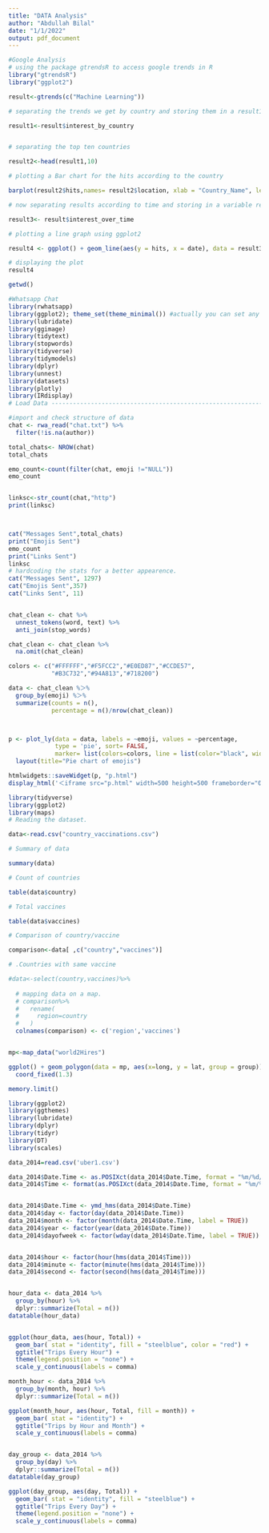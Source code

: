 ---
title: "DATA Analysis"
author: "Abdullah Bilal"
date: "1/1/2022"
output: pdf_document
---


```{r}
#Google Analysis
# using the package gtrendsR to access google trends in R
library("gtrendsR")
library("ggplot2")

result<-gtrends(c("Machine Learning"))

# separating the trends we get by country and storing them in a result1 object

result1<-result$interest_by_country


# separating the top ten countries

result2<-head(result1,10)

# plotting a Bar chart for the hits according to the country

barplot(result2$hits,names= result2$location, xlab = "Country_Name", legend.text ="Machine Learning", col = "black")

# now separating results according to time and storing in a variable result3

result3<- result$interest_over_time

# plotting a line graph using ggplot2

result4 <- ggplot() + geom_line(aes(y = hits, x = date), data = result3) +scale_y_continuous(breaks = seq(30,100,10))

# displaying the plot
result4

```

```{r}
getwd()
```


```{r}
#Whatsapp Chat
library(rwhatsapp)
library(ggplot2); theme_set(theme_minimal()) #actually you can set any ggplot2 themes in here
library(lubridate)
library(ggimage)
library(tidytext)
library(stopwords)
library(tidyverse)
library(tidymodels)
library(dplyr)
library(unnest)
library(datasets)
library(plotly)
library(IRdisplay)
# Load Data -----------------------------------------------------------------------------------

#import and check structure of data
chat <- rwa_read("chat.txt") %>% 
  filter(!is.na(author)) 

total_chats<- NROW(chat)
total_chats

emo_count<-count(filter(chat, emoji !="NULL"))
emo_count


linksc<-str_count(chat,"http") 
print(linksc)



cat("Messages Sent",total_chats)
print("Emojis Sent")
emo_count
print("Links Sent")
linksc
# hardcoding the stats for a better appearence.
cat("Messages Sent", 1297)
cat("Emojis Sent",357)
cat("Links Sent", 11)


chat_clean <- chat %>%
  unnest_tokens(word, text) %>%
  anti_join(stop_words)

chat_clean <- chat_clean %>%
  na.omit(chat_clean)

colors <- c("#FFFFFF","#F5FCC2","#E0ED87","#CCDE57",
            "#B3C732","#94A813","#718200")

data <- chat_clean %＞% 
  group_by(emoji) %＞% 
  summarize(counts = n(),
            percentage = n()/nrow(chat_clean))



p <- plot_ly(data = data, labels = ~emoji, values = ~percentage, 
             type = 'pie', sort= FALSE,
             marker= list(colors=colors, line = list(color="black", width=1))) %＞%
  layout(title="Pie chart of emojis")

htmlwidgets::saveWidget(p, "p.html")
display_html('＜iframe src="p.html" width=500 height=500 frameborder="0"＞＜/iframe＞')

```


```{r}
library(tidyverse)
library(ggplot2)
library(maps)
# Reading the dataset.

data<-read.csv("country_vaccinations.csv")

# Summary of data

summary(data)

# Count of countries

table(data$country)

# Total vaccines

table(data$vaccines)

# Comparison of country/vaccine

comparison<-data[ ,c("country","vaccines")]

# .Countries with same vaccine

#data<-select(country,vaccines)%>%
  
  # mapping data on a map.
  # comparison%>%
  #   rename(
  #     region=country
  #   )
  colnames(comparison) <- c('region','vaccines')


mp<-map_data("world2Hires")

ggplot() + geom_polygon(data = mp, aes(x=long, y = lat, group = group)) + 
  coord_fixed(1.3)

memory.limit()
```


```{r}

library(ggplot2)
library(ggthemes)
library(lubridate)
library(dplyr)
library(tidyr)
library(DT)
library(scales)

data_2014=read.csv('uber1.csv')

data_2014$Date.Time <- as.POSIXct(data_2014$Date.Time, format = "%m/%d/%Y %H:%M:%S")
data_2014$Time <- format(as.POSIXct(data_2014$Date.Time, format = "%m/%d/%Y %H:%M:%S"), format="%H:%M:%S")


data_2014$Date.Time <- ymd_hms(data_2014$Date.Time)
data_2014$day <- factor(day(data_2014$Date.Time))
data_2014$month <- factor(month(data_2014$Date.Time, label = TRUE))
data_2014$year <- factor(year(data_2014$Date.Time))
data_2014$dayofweek <- factor(wday(data_2014$Date.Time, label = TRUE))


data_2014$hour <- factor(hour(hms(data_2014$Time)))
data_2014$minute <- factor(minute(hms(data_2014$Time)))
data_2014$second <- factor(second(hms(data_2014$Time)))


hour_data <- data_2014 %>%
  group_by(hour) %>%
  dplyr::summarize(Total = n()) 
datatable(hour_data)


ggplot(hour_data, aes(hour, Total)) + 
  geom_bar( stat = "identity", fill = "steelblue", color = "red") +
  ggtitle("Trips Every Hour") +
  theme(legend.position = "none") +
  scale_y_continuous(labels = comma)

month_hour <- data_2014 %>%
  group_by(month, hour) %>%
  dplyr::summarize(Total = n())

ggplot(month_hour, aes(hour, Total, fill = month)) + 
  geom_bar( stat = "identity") +
  ggtitle("Trips by Hour and Month") +
  scale_y_continuous(labels = comma)


day_group <- data_2014 %>%
  group_by(day) %>%
  dplyr::summarize(Total = n()) 
datatable(day_group)

ggplot(day_group, aes(day, Total)) + 
  geom_bar( stat = "identity", fill = "steelblue") +
  ggtitle("Trips Every Day") +
  theme(legend.position = "none") +
  scale_y_continuous(labels = comma)

```

